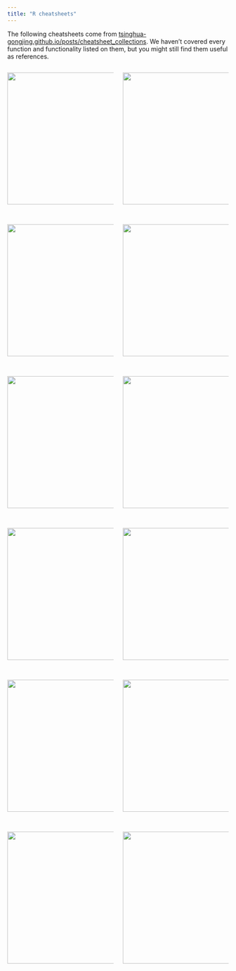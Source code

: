 ```yaml
---
title: "R cheatsheets"
---
```


The following cheatsheets come from [tsinghua-gongjing.github.io/posts/cheatsheet_collections](https://tsinghua-gongjing.github.io/posts/cheatsheet_collections.html){.uri}. We haven't covered every function and functionality listed on them, but you might still find them useful as references.

::: columns
::: {.column width="50%"}
[![](cheatsheets/pandas1.png){fig-alt="ggplot2 cheat sheet" fig-align="left" width="300"}](https://raw.githubusercontent.com/rstudio/cheatsheets/main/data-visualization.pdf)

<br>

[![](cheatsheets/numpy.png){fig-alt="ggplot2 cheat sheet" fig-align="left" width="300"}](https://raw.githubusercontent.com/rstudio/cheatsheets/main/tidyr.pdf)

<br>

[![](cheatsheets/seaborn.png){fig-alt="ggplot2 cheat sheet" fig-align="left" width="300"}](https://raw.githubusercontent.com/rstudio/cheatsheets/main/strings.pdf)

<br>

[![](cheatsheets/scikit-learn.png){fig-alt="ggplot2 cheat sheet" fig-align="left" width="300"}](https://raw.githubusercontent.com/rstudio/cheatsheets/main/lubridate.pdf)

<br>

![](cheatsheets/git1.png){fig-align="left" width="300"}

<br>

![](cheatsheets/markdown1.png){fig-align="left" width="300"}
:::

::: {.column width="50%"}
[![](cheatsheets/pandas2.png){fig-alt="ggplot2 cheat sheet" fig-align="right" width="300"}](https://raw.githubusercontent.com/rstudio/cheatsheets/main/data-transformation.pdf)

<br>

[![](cheatsheets/data-import.png){fig-alt="ggplot2 cheat sheet" fig-align="right" width="300"}](https://raw.githubusercontent.com/rstudio/cheatsheets/main/data-import.pdf)

<br>

[![](cheatsheets/matplotlib.png){fig-alt="ggplot2 cheat sheet" fig-align="right" width="300"}](https://raw.githubusercontent.com/rstudio/cheatsheets/main/factors.pdf)

<br>

[![](cheatsheets/jupyter.png){fig-alt="ggplot2 cheat sheet" fig-align="right" width="300"}](https://raw.githubusercontent.com/rstudio/cheatsheets/main/rstudio-ide.pdf)

<br>

![](cheatsheets/git2.png){fig-align="right" width="300"}

<br>

![](cheatsheets/markdown2.png){fig-align="right" width="300"}
:::
:::
